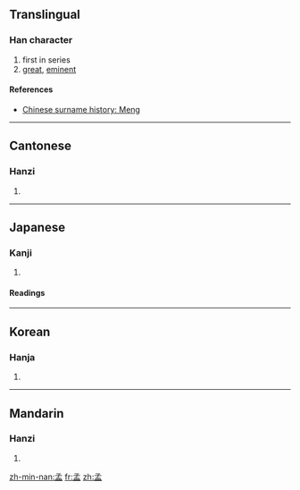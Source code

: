 ==Translingual==
===Han character===
{{Han char|rn=39|rad=子|as=05|sn=8|four=1710<sub>7</sub>|canj=弓木月廿 (NDBT)}}
# first in series
# [[great]], [[eminent]]
====References====
{{Han ref|kx=0278.160|dkj=06960|dj=0546.110|hdz=21013.030|uh=5B5F|ud=23391|bh=A973|bd=43379}}
*[http://english.people.com.cn/200507/18/eng20050718_196788.html Chinese surname history: Meng]
----

==Cantonese==
===Hanzi===
{{yue-hanzi|jyut=|y=maang6}}
# {{defn|Cantonese}}
----
==Japanese==
===Kanji===
{{ja-kanji|grade=|rs=子05}}
# {{defn|Japanese}} 
====Readings====
{{ja-readings|on=[[もう]] (mō), [[みょう]] (myō), [[まん]] (man)|kun=[[かしら]] (kashira), [[はじめ]] (hajime)}}
----
==Korean==
===Hanja===
{{ko-hanja|hangeul=[[맹]], [[망]]|rv=maeng, mang|mr=maeng, mang}}
# {{defn|Korean}}
----
==Mandarin==
===Hanzi===
{{cmn-hanzi|pin=[[mèng]] ([[meng4]])|wg=meng<sup>4</sup>}}
# {{defn|Mandarin}}

[[zh-min-nan:孟]]
[[fr:孟]]
[[zh:孟]]
